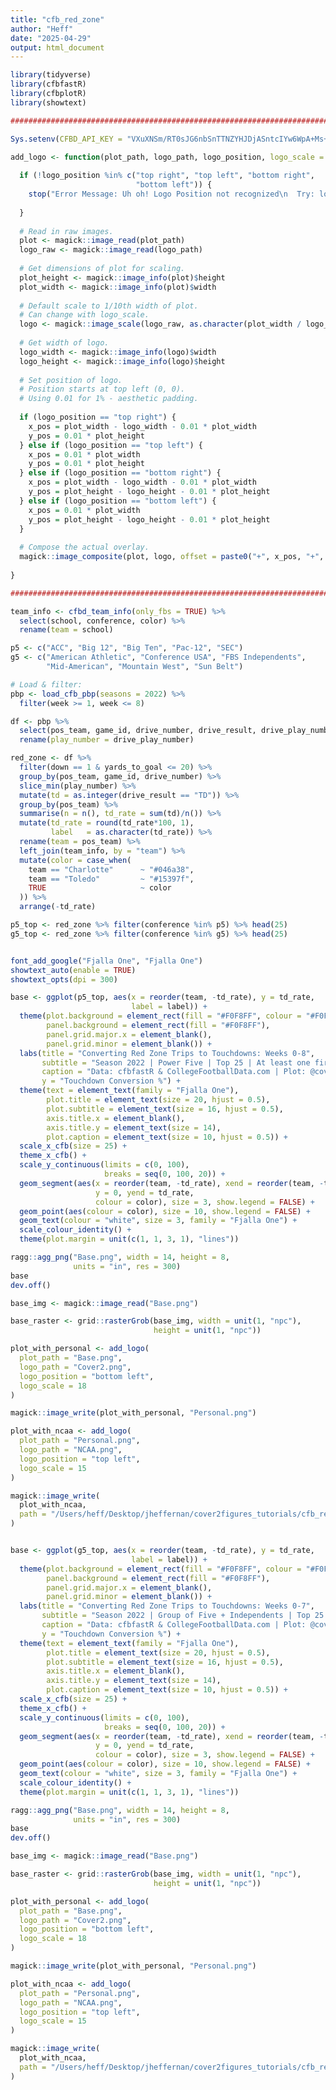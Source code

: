 ```yaml
---
title: "cfb_red_zone"
author: "Heff"
date: "2025-04-29"
output: html_document
---
```


```r
library(tidyverse)
library(cfbfastR)
library(cfbplotR)
library(showtext)

###############################################################################
```

```r
Sys.setenv(CFBD_API_KEY = "VXuXNSm/RT0sJG6nbSnTTNZYHJDjASntcIYw6WpA+Ms+j/lkU7T9/d/i2GIKKVaj")
```

```r
add_logo <- function(plot_path, logo_path, logo_position, logo_scale = 10) {
  
  if (!logo_position %in% c("top right", "top left", "bottom right",
                            "bottom left")) {
    stop("Error Message: Uh oh! Logo Position not recognized\n  Try: logo_positon = 'top left', 'top right', 'bottom left', or 'bottom right'")
    
  }
  
  # Read in raw images.
  plot <- magick::image_read(plot_path)
  logo_raw <- magick::image_read(logo_path)
  
  # Get dimensions of plot for scaling.
  plot_height <- magick::image_info(plot)$height
  plot_width <- magick::image_info(plot)$width
  
  # Default scale to 1/10th width of plot.
  # Can change with logo_scale.
  logo <- magick::image_scale(logo_raw, as.character(plot_width / logo_scale))
  
  # Get width of logo.
  logo_width <- magick::image_info(logo)$width
  logo_height <- magick::image_info(logo)$height
  
  # Set position of logo.
  # Position starts at top left (0, 0).
  # Using 0.01 for 1% - aesthetic padding.
  
  if (logo_position == "top right") {
    x_pos = plot_width - logo_width - 0.01 * plot_width
    y_pos = 0.01 * plot_height
  } else if (logo_position == "top left") {
    x_pos = 0.01 * plot_width
    y_pos = 0.01 * plot_height
  } else if (logo_position == "bottom right") {
    x_pos = plot_width - logo_width - 0.01 * plot_width
    y_pos = plot_height - logo_height - 0.01 * plot_height
  } else if (logo_position == "bottom left") {
    x_pos = 0.01 * plot_width
    y_pos = plot_height - logo_height - 0.01 * plot_height
  }
  
  # Compose the actual overlay.
  magick::image_composite(plot, logo, offset = paste0("+", x_pos, "+", y_pos))
  
}

###############################################################################
```

```r
team_info <- cfbd_team_info(only_fbs = TRUE) %>%
  select(school, conference, color) %>%
  rename(team = school)

p5 <- c("ACC", "Big 12", "Big Ten", "Pac-12", "SEC")
g5 <- c("American Athletic", "Conference USA", "FBS Independents",
        "Mid-American", "Mountain West", "Sun Belt")

# Load & filter:
pbp <- load_cfb_pbp(seasons = 2022) %>%
  filter(week >= 1, week <= 8)
```

```r
df <- pbp %>% 
  select(pos_team, game_id, drive_number, drive_result, drive_play_number, down, yards_to_goal) %>%
  rename(play_number = drive_play_number)

red_zone <- df %>%
  filter(down == 1 & yards_to_goal <= 20) %>%
  group_by(pos_team, game_id, drive_number) %>%
  slice_min(play_number) %>%
  mutate(td = as.integer(drive_result == "TD")) %>%
  group_by(pos_team) %>%
  summarise(n = n(), td_rate = sum(td)/n()) %>%
  mutate(td_rate = round(td_rate*100, 1),
         label   = as.character(td_rate)) %>%
  rename(team = pos_team) %>%
  left_join(team_info, by = "team") %>%
  mutate(color = case_when(
    team == "Charlotte"      ~ "#046a38",
    team == "Toledo"         ~ "#15397f",
    TRUE                     ~ color
  )) %>%
  arrange(-td_rate)

p5_top <- red_zone %>% filter(conference %in% p5) %>% head(25)
g5_top <- red_zone %>% filter(conference %in% g5) %>% head(25)


font_add_google("Fjalla One", "Fjalla One")
showtext_auto(enable = TRUE)
showtext_opts(dpi = 300)

base <- ggplot(p5_top, aes(x = reorder(team, -td_rate), y = td_rate,
                           label = label)) +
  theme(plot.background = element_rect(fill = "#F0F8FF", colour = "#F0F8FF"),
        panel.background = element_rect(fill = "#F0F8FF"),
        panel.grid.major.x = element_blank(),
        panel.grid.minor = element_blank()) +
  labs(title = "Converting Red Zone Trips to Touchdowns: Weeks 0-8",
       subtitle = "Season 2022 | Power Five | Top 25 | At least one first down in red zone",
       caption = "Data: cfbfastR & CollegeFootballData.com | Plot: @cover2figuRes",
       y = "Touchdown Conversion %") +
  theme(text = element_text(family = "Fjalla One"),
        plot.title = element_text(size = 20, hjust = 0.5),
        plot.subtitle = element_text(size = 16, hjust = 0.5),
        axis.title.x = element_blank(),
        axis.title.y = element_text(size = 14),
        plot.caption = element_text(size = 10, hjust = 0.5)) +
  scale_x_cfb(size = 25) +
  theme_x_cfb() +
  scale_y_continuous(limits = c(0, 100),
                     breaks = seq(0, 100, 20)) +
  geom_segment(aes(x = reorder(team, -td_rate), xend = reorder(team, -td_rate),
                   y = 0, yend = td_rate,
                   colour = color), size = 3, show.legend = FALSE) +
  geom_point(aes(colour = color), size = 10, show.legend = FALSE) +
  geom_text(colour = "white", size = 3, family = "Fjalla One") +
  scale_colour_identity() +
  theme(plot.margin = unit(c(1, 1, 3, 1), "lines"))

ragg::agg_png("Base.png", width = 14, height = 8,
              units = "in", res = 300)
base
dev.off()

base_img <- magick::image_read("Base.png")

base_raster <- grid::rasterGrob(base_img, width = unit(1, "npc"),
                                height = unit(1, "npc"))

plot_with_personal <- add_logo(
  plot_path = "Base.png",
  logo_path = "Cover2.png",
  logo_position = "bottom left",
  logo_scale = 18
)

magick::image_write(plot_with_personal, "Personal.png")

plot_with_ncaa <- add_logo(
  plot_path = "Personal.png",
  logo_path = "NCAA.png",
  logo_position = "top left",
  logo_scale = 15
)

magick::image_write(
  plot_with_ncaa,
  path = "/Users/heff/Desktop/jheffernan/cover2figures_tutorials/cfb_red_zone/cfb_red_zone_p5_top.png"
)


base <- ggplot(g5_top, aes(x = reorder(team, -td_rate), y = td_rate,
                           label = label)) +
  theme(plot.background = element_rect(fill = "#F0F8FF", colour = "#F0F8FF"),
        panel.background = element_rect(fill = "#F0F8FF"),
        panel.grid.major.x = element_blank(),
        panel.grid.minor = element_blank()) +
  labs(title = "Converting Red Zone Trips to Touchdowns: Weeks 0-7",
       subtitle = "Season 2022 | Group of Five + Independents | Top 25 | At least one first down in red zone",
       caption = "Data: cfbfastR & CollegeFootballData.com | Plot: @cover2figuRes",
       y = "Touchdown Conversion %") +
  theme(text = element_text(family = "Fjalla One"),
        plot.title = element_text(size = 20, hjust = 0.5),
        plot.subtitle = element_text(size = 16, hjust = 0.5),
        axis.title.x = element_blank(),
        axis.title.y = element_text(size = 14),
        plot.caption = element_text(size = 10, hjust = 0.5)) +
  scale_x_cfb(size = 25) +
  theme_x_cfb() +
  scale_y_continuous(limits = c(0, 100),
                     breaks = seq(0, 100, 20)) +
  geom_segment(aes(x = reorder(team, -td_rate), xend = reorder(team, -td_rate),
                   y = 0, yend = td_rate,
                   colour = color), size = 3, show.legend = FALSE) +
  geom_point(aes(colour = color), size = 10, show.legend = FALSE) +
  geom_text(colour = "white", size = 3, family = "Fjalla One") +
  scale_colour_identity() +
  theme(plot.margin = unit(c(1, 1, 3, 1), "lines"))

ragg::agg_png("Base.png", width = 14, height = 8,
              units = "in", res = 300)
base
dev.off()

base_img <- magick::image_read("Base.png")

base_raster <- grid::rasterGrob(base_img, width = unit(1, "npc"),
                                height = unit(1, "npc"))

plot_with_personal <- add_logo(
  plot_path = "Base.png",
  logo_path = "Cover2.png",
  logo_position = "bottom left",
  logo_scale = 18
)

magick::image_write(plot_with_personal, "Personal.png")

plot_with_ncaa <- add_logo(
  plot_path = "Personal.png",
  logo_path = "NCAA.png",
  logo_position = "top left",
  logo_scale = 15
)

magick::image_write(
  plot_with_ncaa,
  path = "/Users/heff/Desktop/jheffernan/cover2figures_tutorials/cfb_red_zone/cfb_red_zone_g5_top.png"
)
```








